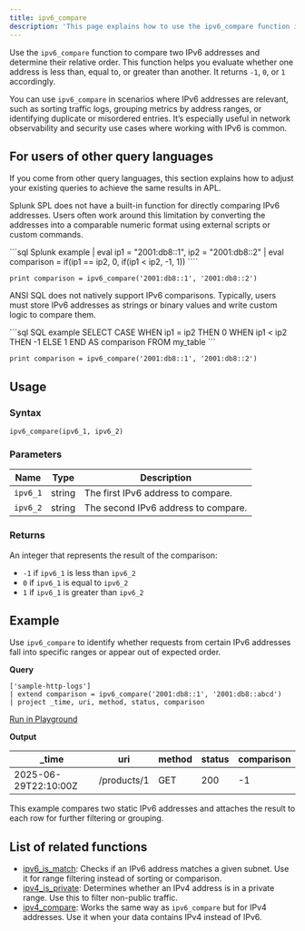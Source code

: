 ```yaml
---
title: ipv6_compare
description: 'This page explains how to use the ipv6_compare function in APL.'
---
```


Use the `ipv6_compare` function to compare two IPv6 addresses and determine their relative order. This function helps you evaluate whether one address is less than, equal to, or greater than another. It returns `-1`, `0`, or `1` accordingly.

You can use `ipv6_compare` in scenarios where IPv6 addresses are relevant, such as sorting traffic logs, grouping metrics by address ranges, or identifying duplicate or misordered entries. It’s especially useful in network observability and security use cases where working with IPv6 is common.

## For users of other query languages

If you come from other query languages, this section explains how to adjust your existing queries to achieve the same results in APL.

<AccordionGroup>
<Accordion title="Splunk SPL users">

Splunk SPL does not have a built-in function for directly comparing IPv6 addresses. Users often work around this limitation by converting the addresses into a comparable numeric format using external scripts or custom commands.

<CodeGroup>
```sql Splunk example
| eval ip1 = "2001:db8::1", ip2 = "2001:db8::2"
| eval comparison = if(ip1 == ip2, 0, if(ip1 < ip2, -1, 1))
````

```kusto APL equivalent
print comparison = ipv6_compare('2001:db8::1', '2001:db8::2')
```

</CodeGroup>

</Accordion>
<Accordion title="ANSI SQL users">

ANSI SQL does not natively support IPv6 comparisons. Typically, users must store IPv6 addresses as strings or binary values and write custom logic to compare them.

<CodeGroup>
```sql SQL example
SELECT CASE
  WHEN ip1 = ip2 THEN 0
  WHEN ip1 < ip2 THEN -1
  ELSE 1
END AS comparison
FROM my_table
```

```kusto APL equivalent
print comparison = ipv6_compare('2001:db8::1', '2001:db8::2')
```

</CodeGroup>

</Accordion>
</AccordionGroup>

## Usage

### Syntax

```kusto
ipv6_compare(ipv6_1, ipv6_2)
```

### Parameters

| Name     | Type   | Description                         |
| -------- | ------ | ----------------------------------- |
| `ipv6_1` | string | The first IPv6 address to compare.  |
| `ipv6_2` | string | The second IPv6 address to compare. |

### Returns

An integer that represents the result of the comparison:

- `-1` if `ipv6_1` is less than `ipv6_2`
- `0` if `ipv6_1` is equal to `ipv6_2`
- `1` if `ipv6_1` is greater than `ipv6_2`

## Example

Use `ipv6_compare` to identify whether requests from certain IPv6 addresses fall into specific ranges or appear out of expected order.

**Query**

```kusto
['sample-http-logs']
| extend comparison = ipv6_compare('2001:db8::1', '2001:db8::abcd')
| project _time, uri, method, status, comparison
```

[Run in Playground](https://play.axiom.co/axiom-play-qf1k/query?initForm=%7B%22apl%22%3A%22%5B'sample-http-logs'%5D%20%7C%20extend%20comparison%20%3D%20ipv6_compare('2001%3Adb8%3A%3A1'%2C%20'2001%3Adb8%3A%3Aabcd')%20%7C%20project%20_time%2C%20uri%2C%20method%2C%20status%2C%20comparison%22%7D)

**Output**

| _time               | uri         | method | status | comparison |
| -------------------- | ----------- | ------ | ------ | ---------- |
| 2025-06-29T22:10:00Z | /products/1 | GET    | 200    | -1         |

This example compares two static IPv6 addresses and attaches the result to each row for further filtering or grouping.

## List of related functions

- [ipv6_is_match](/apl/scalar-functions/ip-functions/ipv6-is-match): Checks if an IPv6 address matches a given subnet. Use it for range filtering instead of sorting or comparison.
- [ipv4_is_private](/apl/scalar-functions/ip-functions/ipv4-is-private): Determines whether an IPv4 address is in a private range. Use this to filter non-public traffic.
- [ipv4_compare](/apl/scalar-functions/ip-functions/ipv4-compare): Works the same way as `ipv6_compare` but for IPv4 addresses. Use it when your data contains IPv4 instead of IPv6.
